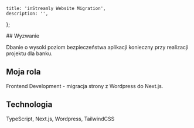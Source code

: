 
	title: 'inStreamly Website Migration',
	description: '',
};

<ArticleHeading
	title="inStreamly Website Migration"
	company="inStreamly"
	img="/img/projects/instreamly-hero.jpg"
/>

<Container>
  ## Wyzwanie

  Dbanie o wysoki poziom bezpieczeństwa aplikacji konieczny przy realizacji projektu dla banku.

  ## Moja rola

  Frontend Development - migracja strony z Wordpress do Next.js.

  ## Technologia

  TypeScript, Next.js, Wordpress, TailwindCSS

</Container>
